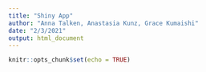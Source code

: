 ```yaml
---
title: "Shiny App"
author: "Anna Talken, Anastasia Kunz, Grace Kumaishi"
date: "2/3/2021"
output: html_document
---
```


```r
knitr::opts_chunk$set(echo = TRUE)
```

